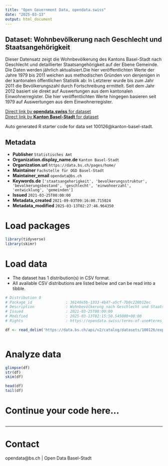 ```yaml
---
title: "Open Government Data, opendata.swiss"
date: "2025-03-13"
output: html_document
---
```


## Dataset: Wohnbevölkerung nach Geschlecht und Staatsangehörigkeit

Dieser Datensatz zeigt die Wohnbevölkerung des Kantons Basel-Stadt nach Geschlecht und detaillierter Staatsangehörigkeit auf der Ebene Gemeinde. Die Daten werden jährlich aktualisiert.Die hier veröffentlichten Werte der Jahre 1979 bis 2011 weichen aus methodischen Gründen von denjenigen in der kantonalen öffentlichen Statistik ab: In Letzterer wurde bis zum Jahr 2011 die Bevölkerungszahl durch Fortschreibung ermittelt. Seit dem Jahr 2012 basiert sie direkt auf Auswertungen aus dem kantonalen Einwohnerregister. Die hier veröffentlichten Werte hingegen basieren seit 1979 auf Auswertungen aus dem Einwohnerregister.

[Direct link by **opendata.swiss** for dataset](https://opendata.swiss/de/dataset/wohnbevolkerung-nach-geschlecht-und-staatsangehorigkeit)<br>
[Direct link by **Kanton Basel-Stadt** for dataset](https://data.bs.ch/explore/dataset/100126/)

Auto generated R starter code for data set 100126@kanton-basel-stadt.

## Metadata

- **Publisher** `Statistisches Amt`
- **Organization.display_name.de** `Kanton Basel-Stadt`
- **Organization.url** `https://data.bs.ch/pages/home/`
- **Maintainer** `Fachstelle für OGD Basel-Stadt`
- **Maintainer_email** `opendata@bs.ch`
- **Keywords.de** `['staatsangehorigkeit', 'bevolkerungsstruktur', 'bevolkerungsbestand', 'geschlecht', 'einwohnerzahl', 'entwicklung', 'gemeinden']`
- **Issued** `2021-03-25T00:00:00`
- **Metadata_created** `2021-09-03T09:16:00.715024`
- **Metadata_modified** `2025-03-13T02:27:46.964350`


# Load packages

```r

library(tidyverse)
library(skimr)

```

# Load data

-   The dataset has 1 distribution(s) in CSV format.
-   All available CSV distributions are listed below and can be read into a tibble.

```r

# Distribution 0
# Package_id               : 36140e5b-1333-4b47-a5cf-7b0c220b12ec
# Description              : Wohnbevölkerung nach Geschlecht und Staatsangehörigkeit (csv)
# Issued                   : 2021-03-25T00:00:00
# Modified                 : 2025-03-13T02:15:50.545000+00:00
# Rights                   : https://opendata.swiss/terms-of-use#terms_by

df <- read_delim('https://data.bs.ch/api/v2/catalog/datasets/100126/exports/csv?use_labels=true')



```

# Analyze data

```r

glimpse(df)
str(df)
skim(df)

head(df)
tail(df)

```

# Continue your code here...

```r

```

------------------------------------------------------------------------

# Contact

opendata@bs.ch | Open Data Basel-Stadt
